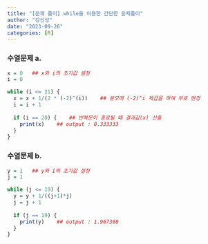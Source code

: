 ```yaml
---
title: "[문제 풀이] while을 이용한 간단한 문제풀이"
author: "강신성"
date: "2023-09-26"
categories: [R]
---
```


### 수열문제 a.

```r
x = 0   ## x와 i의 초기값 설정
i = 0

while (i <= 21) {
  x = x + 1/(2 * (-2)^(i))    ## 분모에 (-2)^i 제곱을 하여 부호 변경
  i = i + 1
  
  if (i == 20) {    ## 반복문이 종료될 때 결과값(x) 산출
    print(x)    ## output : 0.333333
  }
}
```

### 수열문제 b.

```r
y = 1   ## y와 i의 초기값 설정
j = 1

while (j <= 19) {
  y = y + 1/((j+1)*j)
  j = j + 1
  
  if (j == 19) {
    print(y)    ## output : 1.967368
  }
}
```
